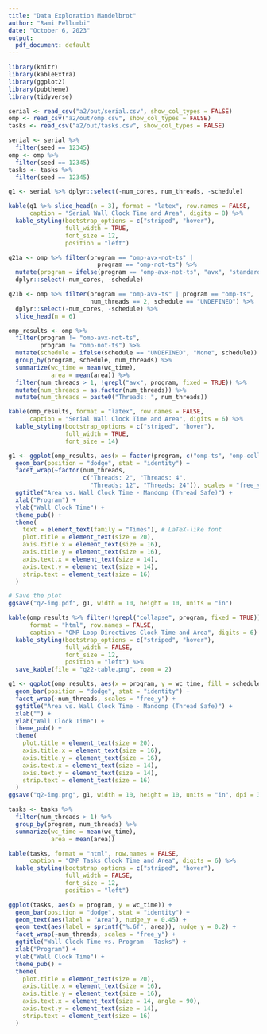 ```yaml
---
title: "Data Exploration Mandelbrot"
author: "Rami Pellumbi"
date: "October 6, 2023"
output:
  pdf_document: default
---
```


```r
library(knitr)
library(kableExtra)
library(ggplot2)
library(pubtheme)
library(tidyverse)
```

```r
serial <- read_csv("a2/out/serial.csv", show_col_types = FALSE)
omp <- read_csv("a2/out/omp.csv", show_col_types = FALSE)
tasks <- read_csv("a2/out/tasks.csv", show_col_types = FALSE)

serial <- serial %>%
  filter(seed == 12345)
omp <- omp %>%
  filter(seed == 12345)
tasks <- tasks %>%
  filter(seed == 12345)
```

```r
q1 <- serial %>% dplyr::select(-num_cores, num_threads, -schedule)

kable(q1 %>% slice_head(n = 3), format = "latex", row.names = FALSE,
      caption = "Serial Wall Clock Time and Area", digits = 8) %>%
  kable_styling(bootstrap_options = c("striped", "hover"),
                full_width = TRUE,
                font_size = 12,
                position = "left")
```

```r
q21a <- omp %>% filter(program == "omp-avx-not-ts" |
                         program == "omp-not-ts") %>%
  mutate(program = ifelse(program == "omp-avx-not-ts", "avx", "standard")) %>%
  dplyr::select(-num_cores, -schedule)

q21b <- omp %>% filter(program == "omp-avx-ts" | program == "omp-ts",
                       num_threads == 2, schedule == "UNDEFINED") %>%
  dplyr::select(-num_cores, -schedule) %>%
  slice_head(n = 6)

omp_results <- omp %>%
  filter(program != "omp-avx-not-ts",
         program != "omp-not-ts") %>%
  mutate(schedule = ifelse(schedule == "UNDEFINED", "None", schedule)) %>%
  group_by(program, schedule, num_threads) %>%
  summarize(wc_time = mean(wc_time),
            area = mean(area)) %>%
  filter(num_threads > 1, !grepl("avx", program, fixed = TRUE)) %>%
  mutate(num_threads = as.factor(num_threads)) %>%
  mutate(num_threads = paste0("Threads: ", num_threads))

kable(omp_results, format = "latex", row.names = FALSE,
      caption = "Serial Wall Clock Time and Area", digits = 6) %>%
  kable_styling(bootstrap_options = c("striped", "hover"),
                full_width = TRUE,
                font_size = 14)

g1 <- ggplot(omp_results, aes(x = factor(program, c("omp-ts", "omp-collapse")), y = wc_time, fill = schedule)) +
  geom_bar(position = "dodge", stat = "identity") +
  facet_wrap(~factor(num_threads,
                     c("Threads: 2", "Threads: 4",
                       "Threads: 12", "Threads: 24")), scales = "free_y") +
  ggtitle("Area vs. Wall Clock Time - Mandomp (Thread Safe)") +
  xlab("Program") +
  ylab("Wall Clock Time") +
  theme_pub() +
  theme(
    text = element_text(family = "Times"), # LaTeX-like font
    plot.title = element_text(size = 20),
    axis.title.x = element_text(size = 16),
    axis.title.y = element_text(size = 16),
    axis.text.x = element_text(size = 14),
    axis.text.y = element_text(size = 14),
    strip.text = element_text(size = 16)
  )

# Save the plot
ggsave("q2-img.pdf", g1, width = 10, height = 10, units = "in")

kable(omp_results %>% filter(!grepl("collapse", program, fixed = TRUE)),
      format = "html", row.names = FALSE,
      caption = "OMP Loop Directives Clock Time and Area", digits = 6) %>%
  kable_styling(bootstrap_options = c("striped", "hover"),
                full_width = FALSE,
                font_size = 12,
                position = "left") %>%
  save_kable(file = "q22-table.png", zoom = 2)

g1 <- ggplot(omp_results, aes(x = program, y = wc_time, fill = schedule)) +
  geom_bar(position = "dodge", stat = "identity") +
  facet_wrap(~num_threads, scales = "free_y") +
  ggtitle("Area vs. Wall Clock Time - Mandomp (Thread Safe)") +
  xlab("") +
  ylab("Wall Clock Time") +
  theme_pub() +
  theme(
    plot.title = element_text(size = 20),
    axis.title.x = element_text(size = 16),
    axis.title.y = element_text(size = 16),
    axis.text.x = element_text(size = 14),
    axis.text.y = element_text(size = 14),
    strip.text = element_text(size = 16)
  )
ggsave("q2-img.png", g1, width = 10, height = 10, units = "in", dpi = 300)

tasks <- tasks %>%
  filter(num_threads > 1) %>%
  group_by(program, num_threads) %>%
  summarize(wc_time = mean(wc_time),
            area = mean(area))

kable(tasks, format = "html", row.names = FALSE,
      caption = "OMP Tasks Clock Time and Area", digits = 6) %>%
  kable_styling(bootstrap_options = c("striped", "hover"),
                full_width = FALSE,
                font_size = 12,
                position = "left")

ggplot(tasks, aes(x = program, y = wc_time)) +
  geom_bar(position = "dodge", stat = "identity") +
  geom_text(aes(label = "Area"), nudge_y = 0.45) +
  geom_text(aes(label = sprintf("%.6f", area)), nudge_y = 0.2) +
  facet_wrap(~num_threads, scales = "free_y") +
  ggtitle("Wall Clock Time vs. Program - Tasks") +
  xlab("Program") +
  ylab("Wall Clock Time") +
  theme_pub() +
  theme(
    plot.title = element_text(size = 20),
    axis.title.x = element_text(size = 16),
    axis.title.y = element_text(size = 16),
    axis.text.x = element_text(size = 14, angle = 90),
    axis.text.y = element_text(size = 14),
    strip.text = element_text(size = 16)
  )
```
